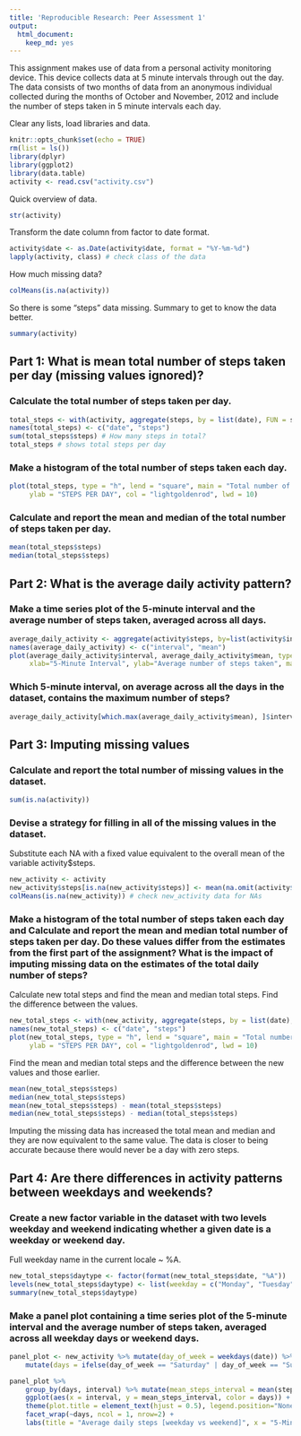 ```yaml
---
title: 'Reproducible Research: Peer Assessment 1'
output: 
  html_document: 
    keep_md: yes
---
```



This assignment makes use of data from a personal activity monitoring device. 
This device collects data at 5 minute intervals through out the day. 
The data consists of two months of data from an anonymous individual collected during the months of October and November, 2012 and include the number of steps taken in 5 minute intervals each day.


Clear any lists, load libraries and data.

```r
knitr::opts_chunk$set(echo = TRUE)
rm(list = ls())
library(dplyr)
library(ggplot2)
library(data.table)
activity <- read.csv("activity.csv")
```

Quick overview of data.

```r
str(activity)
```

Transform the date column from factor to date format.

```r
activity$date <- as.Date(activity$date, format = "%Y-%m-%d")
lapply(activity, class) # check class of the data
```

How much missing data?

```r
colMeans(is.na(activity))
```

So there is some "steps" data missing.
Summary to get to know the data better.

```r
summary(activity)
```

## Part 1: What is mean total number of steps taken per day (missing values ignored)?

### Calculate the total number of steps taken per day.

```r
total_steps <- with(activity, aggregate(steps, by = list(date), FUN = sum, na.rm = TRUE))
names(total_steps) <- c("date", "steps")
sum(total_steps$steps) # How many steps in total?
total_steps # shows total steps per day
```

### Make a histogram of the total number of steps taken each day.

```r
plot(total_steps, type = "h", lend = "square", main = "Total number of steps taken per day", xlab = "DATE",
     ylab = "STEPS PER DAY", col = "lightgoldenrod", lwd = 10)
```

### Calculate and report the mean and median of the total number of steps taken per day.

```r
mean(total_steps$steps)
median(total_steps$steps)
```

## Part 2: What is the average daily activity pattern?

### Make a time series plot of the 5-minute interval and the average number of steps taken, averaged across all days.

```r
average_daily_activity <- aggregate(activity$steps, by=list(activity$interval), FUN=mean, na.rm=TRUE)
names(average_daily_activity) <- c("interval", "mean")
plot(average_daily_activity$interval, average_daily_activity$mean, type = "l", col="red", lwd = 2, asp = 7,
     xlab="5-Minute Interval", ylab="Average number of steps taken", main="Average Daily Activity")
```

### Which 5-minute interval, on average across all the days in the dataset, contains the maximum number of steps?

```r
average_daily_activity[which.max(average_daily_activity$mean), ]$interval
```

## Part 3: Imputing missing values

### Calculate and report the total number of missing values in the dataset.

```r
sum(is.na(activity))
```

### Devise a strategy for filling in all of the missing values in the dataset.

Substitute each NA with a fixed value equivalent to the overall mean of the variable activity$steps.

```r
new_activity <- activity
new_activity$steps[is.na(new_activity$steps)] <- mean(na.omit(activity$steps))
colMeans(is.na(new_activity)) # check new_activity data for NAs
```

### Make a histogram of the total number of steps taken each day and Calculate and report the mean and median total number of steps taken per day. Do these values differ from the estimates from the first part of the assignment? What is the impact of imputing missing data on the estimates of the total daily number of steps?

Calculate new total steps and find the mean and median total steps. Find the difference between the values.

```r
new_total_steps <- with(new_activity, aggregate(steps, by = list(date), FUN = sum, na.rm = TRUE))
names(new_total_steps) <- c("date", "steps")
plot(new_total_steps, type = "h", lend = "square", main = "Total number of steps taken per day", xlab = "DATE",
     ylab = "STEPS PER DAY", col = "lightgoldenrod", lwd = 10)
```

Find the mean and median total steps and the difference between the new values and those earlier.


```r
mean(new_total_steps$steps)
median(new_total_steps$steps)
mean(new_total_steps$steps) - mean(total_steps$steps)
median(new_total_steps$steps) - median(total_steps$steps)
```

Imputing the missing data has increased the total mean and median and they are now equivalent to the same value. 
The data is closer to being accurate because there would never be a day with zero steps.

## Part 4: Are there differences in activity patterns between weekdays and weekends?

### Create a new factor variable in the dataset with two levels weekday and weekend indicating whether a given date is a weekday or weekend day.

Full weekday name in the current locale ~ %A.

```r
new_total_steps$daytype <- factor(format(new_total_steps$date, "%A"))
levels(new_total_steps$daytype) <- list(weekday = c("Monday", "Tuesday", "Wednesday", "Thursday", "Friday"), weekend = c("Saturday", "Sunday"))
summary(new_total_steps$daytype)
```

### Make a panel plot containing a time series plot of the 5-minute interval and the average number of steps taken, averaged across all weekday days or weekend days.

```r
panel_plot <- new_activity %>% mutate(day_of_week = weekdays(date)) %>%
    mutate(days = ifelse(day_of_week == "Saturday" | day_of_week == "Sunday", "Weekend", "Weekday"))

panel_plot %>% 
    group_by(days, interval) %>% mutate(mean_steps_interval = mean(steps)) %>%
    ggplot(aes(x = interval, y = mean_steps_interval, color = days)) + geom_line() +
    theme(plot.title = element_text(hjust = 0.5), legend.position="None") +
    facet_wrap(~days, ncol = 1, nrow=2) + 
    labs(title = "Average daily steps [weekday vs weekend]", x = "5-Minute Interval", y = "Average number of steps taken")
```
